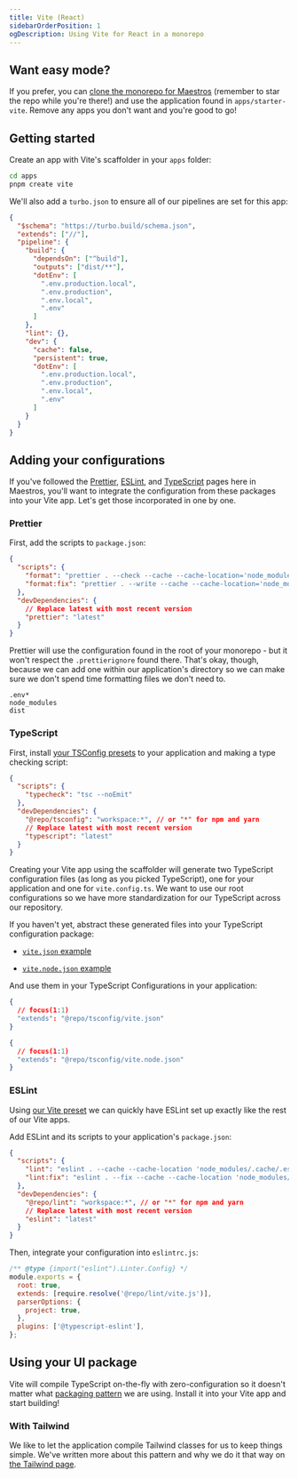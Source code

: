 ```yaml
---
title: Vite (React)
sidebarOrderPosition: 1
ogDescription: Using Vite for React in a monorepo
---
```


## Want easy mode?

If you prefer, you can [clone the monorepo for Maestros](https://github.com/anthonyshew/maestros.git) (remember to star the repo while you're there!) and use the application found in `apps/starter-vite`. Remove any apps you don't want and you're good to go!

## Getting started

Create an app with Vite's scaffolder in your `apps` folder:

```bash filename="Terminal"
cd apps
pnpm create vite
```

We'll also add a `turbo.json` to ensure all of our pipelines are set for this app:

```json filename="apps/starter-vite/turbo.json"
{
  "$schema": "https://turbo.build/schema.json",
  "extends": ["//"],
  "pipeline": {
    "build": {
      "dependsOn": ["^build"],
      "outputs": ["dist/**"],
      "dotEnv": [
        ".env.production.local",
        ".env.production",
        ".env.local",
        ".env"
      ]
    },
    "lint": {},
    "dev": {
      "cache": false,
      "persistent": true,
      "dotEnv": [
        ".env.production.local",
        ".env.production",
        ".env.local",
        ".env"
      ]
    }
  }
}
```

## Adding your configurations

If you've followed the [Prettier](monorepos/guardrails/prettier), [ESLint](/monorepos/guardrails/eslint), and [TypeScript](/monorepos/guardrails/typescript) pages here in Maestros, you'll want to integrate the configuration from these packages into your Vite app. Let's get those incorporated in one by one.

### Prettier

First, add the scripts to `package.json`:

```json filename="apps/my-app/package.json"
{
  "scripts": {
    "format": "prettier . --check --cache --cache-location='node_modules/.cache/prettiercache'",
    "format:fix": "prettier . --write --cache --cache-location='node_modules/.cache/prettiercache' --log-level=warn"
  },
  "devDependencies": {
    // Replace latest with most recent version
    "prettier": "latest"
  }
}
```

Prettier will use the configuration found in the root of your monorepo - but it won't respect the `.prettierignore` found there. That's okay, though, because we can add one within our application's directory so we can make sure we don't spend time formatting files we don't need to.

```text filename="apps/my-app/.prettierignore"
.env*
node_modules
dist
```

### TypeScript

First, install [your TSConfig presets](/monorepos/guardrails/typescript) to your application and making a type checking script:

```json filename="apps/my-app/package.json"
{
  "scripts": {
    "typecheck": "tsc --noEmit"
  },
  "devDependencies": {
    "@repo/tsconfig": "workspace:*", // or "*" for npm and yarn
    // Replace latest with most recent version
    "typescript": "latest"
  }
}
```

Creating your Vite app using the scaffolder will generate two TypeScript configuration files (as long as you picked TypeScript), one for your application and one for `vite.config.ts`. We want to use our root configurations so we have more standardization for our TypeScript across our repository.

If you haven't yet, abstract these generated files into your TypeScript configuration package:

- [`vite.json` example](https://github.com/anthonyshew/maestros/blob/main/tooling/typescript-config/vite.json)

- [`vite.node.json` example](https://github.com/anthonyshew/maestros/blob/main/tooling/typescript-config/vite.node.json)

And use them in your TypeScript Configurations in your application:

```json filename="apps/starter-vite/tsconfig.json"
{
  // focus(1:1)
  "extends": "@repo/tsconfig/vite.json"
}
```

```json filename="apps/starter-vite/tsconfig.node.json"
{
  // focus(1:1)
  "extends": "@repo/tsconfig/vite.node.json"
}
```

### ESLint

Using [our Vite preset](/monorepos/guardrails/eslint#creating-presets) we can quickly have ESLint set up exactly like the rest of our Vite apps.

Add ESLint and its scripts to your application's `package.json`:

```json filename="apps/starter-vite/package.json"
{
  "scripts": {
    "lint": "eslint . --cache --cache-location 'node_modules/.cache/.eslintcache' --max-warnings 0",
    "lint:fix": "eslint . --fix --cache --cache-location 'node_modules/.cache/.eslintcache' --max-warnings 0"
  },
  "devDependencies": {
    "@repo/lint": "workspace:*", // or "*" for npm and yarn
    // Replace latest with most recent version
    "eslint": "latest"
  }
}
```

Then, integrate your configuration into `eslintrc.js`:

```js filename="apps/starter-vite/eslintrc.js" note="If you're not using TypeScript, you can remove parserOptions and plugins."
/** @type {import("eslint").Linter.Config} */
module.exports = {
  root: true,
  extends: [require.resolve('@repo/lint/vite.js')],
  parserOptions: {
    project: true,
  },
  plugins: ['@typescript-eslint'],
};
```

## Using your UI package

Vite will compile TypeScript on-the-fly with zero-configuration so it doesn't matter what [packaging pattern](/monorepos/packaging) we are using. Install it into your Vite app and start building!

### With Tailwind

We like to let the application compile Tailwind classes for us to keep things simple. We've written more about this pattern and why we do it that way on [the Tailwind page](/monorepos/tools/tailwind).
